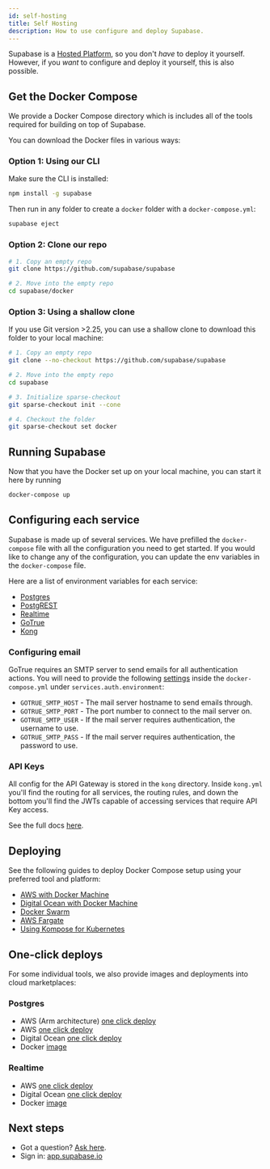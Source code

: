 ```yaml
---
id: self-hosting
title: Self Hosting
description: How to use configure and deploy Supabase.
---
```


Supabase is a [Hosted Platform](https://app.supabase.io), so you don't _have_ to deploy it yourself. 
However, if you _want_ to configure and deploy it yourself, this is also possible.


## Get the Docker Compose

We provide a Docker Compose directory which is includes all of the tools required for building on top of Supabase. 

You can download the Docker files in various ways:

### Option 1: Using our CLI 

Make sure the CLI is installed:

```bash
npm install -g supabase
```

Then run in any folder to create a `docker` folder with a `docker-compose.yml`:

```bash
supabase eject
```

### Option 2: Clone our repo

```bash
# 1. Copy an empty repo
git clone https://github.com/supabase/supabase

# 2. Move into the empty repo
cd supabase/docker
```

### Option 3: Using a shallow clone

If you use Git version >2.25, you can use a shallow clone to download this folder to your local machine:

```bash
# 1. Copy an empty repo
git clone --no-checkout https://github.com/supabase/supabase

# 2. Move into the empty repo
cd supabase

# 3. Initialize sparse-checkout
git sparse-checkout init --cone

# 4. Checkout the folder
git sparse-checkout set docker
```

## Running Supabase

Now that you have the Docker set up on your local machine, you can start it here by running 

```bash
docker-compose up
```

## Configuring each service

Supabase is made up of several services. We have prefilled the `docker-compose` file with all the configuration you need to get started. 
If you would like to change any of the configuration, you can update the env variables in the `docker-compose` file.

Here are a list of environment variables for each service:

- [Postgres](https://hub.docker.com/_/postgres/)
- [PostgREST](https://postgrest.org/en/v7.0.0/configuration.html)
- [Realtime](https://github.com/supabase/realtime#server-set-up)
- [GoTrue](https://github.com/supabase/gotrue)
- [Kong](https://docs.konghq.com/install/docker/)

### Configuring email 

GoTrue requires an SMTP server to send emails for all authentication actions. 
You will need to provide the following [settings](https://github.com/supabase/gotrue#e-mail) inside the `docker-compose.yml` under `services.auth.environment`:

- `GOTRUE_SMTP_HOST` - The mail server hostname to send emails through.
- `GOTRUE_SMTP_PORT` - The port number to connect to the mail server on.
- `GOTRUE_SMTP_USER` - If the mail server requires authentication, the username to use.
- `GOTRUE_SMTP_PASS` - If the mail server requires authentication, the password to use.

### API Keys 

All config for the API Gateway is stored in the `kong` directory. Inside `kong.yml` you'll find the routing for all services, the routing rules, 
and down the bottom you'll find the JWTs capable of accessing services that require API Key access.

See the full docs [here](https://docs.konghq.com/hub/kong-inc/key-auth/).


## Deploying

See the following guides to deploy Docker Compose setup using your preferred tool and platform: 

- [AWS with Docker Machine](https://docs.docker.com/machine/get-started-cloud/#amazon-web-services-aws)
- [Digital Ocean with Docker Machine](https://docs.docker.com/machine/get-started-cloud/#digitalocean)
- [Docker Swarm](https://docs.docker.com/engine/swarm/stack-deploy/)
- [AWS Fargate](https://aws.amazon.com/blogs/containers/deploy-applications-on-amazon-ecs-using-docker-compose/)
- [Using Kompose for Kubernetes](https://kubernetes.io/docs/tasks/configure-pod-container/translate-compose-kubernetes/)

## One-click deploys 

For some individual tools, we also provide images and deployments into cloud marketplaces:

### Postgres

- AWS (Arm architecture) [one click deploy](https://aws.amazon.com/marketplace/pp/B08V22HK26?qid=1617156168590&sr=0-3)
- AWS [one click deploy](https://aws.amazon.com/marketplace/pp/B08915TCJ2)
- Digital Ocean [one click deploy](https://marketplace.digitalocean.com/apps/supabase-postgres)
- Docker [image](https://hub.docker.com/r/supabase/postgres)

### Realtime

- AWS [one click deploy](https://aws.amazon.com/marketplace/pp/B089N4FH7N?qid=1617156168590&sr=0-2)
- Digital Ocean [one click deploy](https://marketplace.digitalocean.com/apps/supabase-realtime)
- Docker [image](https://hub.docker.com/r/supabase/postgres)

## Next steps

- Got a question? [Ask here](https://github.com/supabase/supabase/discussions).
- Sign in: [app.supabase.io](https://app.supabase.io)
